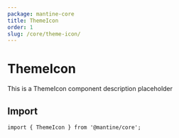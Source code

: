 ```yaml
---
package: mantine-core
title: ThemeIcon
order: 1
slug: /core/theme-icon/
---
```


# ThemeIcon

This is a ThemeIcon component description placeholder

<PageHeader
  source="mantine-core/src/ThemeIcon/ThemeIcon.tsx"
  docs="core/ThemeIcon.mdx"
  package="@mantine/core"
/>

## Import

```tsx
import { ThemeIcon } from '@mantine/core';
```

<PropsTable component="ThemeIcon" />
